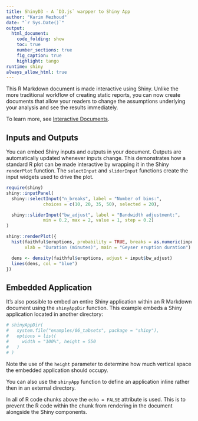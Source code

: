 ```yaml
---
title: ShinyD3 - A `D3.js` warpper to Shiny App
author: "Karim Mezhoud"
date: "`r Sys.Date()`"
output:
  html_document:
    code_folding: show
    toc: true
    number_sections: true
    fig_caption: true
    highlight: tango
runtime: shiny
always_allow_html: true
---
```




This R Markdown document is made interactive using Shiny. Unlike the more traditional workflow of creating static reports, you can now create documents that allow your readers to change the assumptions underlying your analysis and see the results immediately. 

To learn more, see [Interactive Documents](http://rmarkdown.rstudio.com/authoring_shiny.html).

## Inputs and Outputs

You can embed Shiny inputs and outputs in your document. Outputs are automatically updated whenever inputs change.  This demonstrates how a standard R plot can be made interactive by wrapping it in the Shiny `renderPlot` function. The `selectInput` and `sliderInput` functions create the input widgets used to drive the plot.

```r
require(shiny)
shiny::inputPanel(
  shiny::selectInput("n_breaks", label = "Number of bins:",
              choices = c(10, 20, 35, 50), selected = 20),

  shiny::sliderInput("bw_adjust", label = "Bandwidth adjustment:",
              min = 0.2, max = 2, value = 1, step = 0.2)
)

shiny::renderPlot({
  hist(faithful$eruptions, probability = TRUE, breaks = as.numeric(input$n_breaks),
       xlab = "Duration (minutes)", main = "Geyser eruption duration")

  dens <- density(faithful$eruptions, adjust = input$bw_adjust)
  lines(dens, col = "blue")
})
```

## Embedded Application

It's also possible to embed an entire Shiny application within an R Markdown document using the `shinyAppDir` function. This example embeds a Shiny application located in another directory:

```r
# shinyAppDir(
#   system.file("examples/06_tabsets", package = "shiny"),
#   options = list(
#     width = "100%", height = 550
#   )
# )
```

Note the use of the `height` parameter to determine how much vertical space the embedded application should occupy.

You can also use the `shinyApp` function to define an application inline rather then in an external directory.

In all of R code chunks above the `echo = FALSE` attribute is used. This is to prevent the R code within the chunk from rendering in the document alongside the Shiny components.



